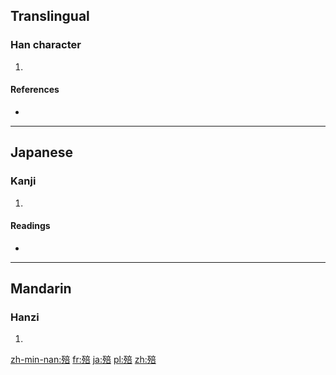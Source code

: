 ==Translingual==

===Han character===
{{Han char|rn=78|rad=歹|as=08|sn=12|four=1026<sub>1</sub>|canj=一弓卜廿口 (MNYTR)}}

# {{defn|Han|sort=歹08}}

====References====
* {{Han ref|kx=0581.290|dkj=16498|dj=0973.370|hdz=21390.100|uh=6B95|ud=27541|bh=D9E1|bd=55777}}

----

==Japanese==

===Kanji===
{{ja-kanji|grade=|rs=歹08}}

# {{defn|lang=ja|sort=歹08}}

====Readings====
* {{ja-readings|on=[[ふう]] (fū), [[ふ]] (fu), [[ほく]] (hoku)|kun=[[やぶれる]] (yabureru), [[くさる]] (kusaru), [[たおれる]] (taoreru)}}

----

==Mandarin==

===Hanzi===
{{cmn-hanzi|pin=[[fǒu]] ([[fou3]])|wg=fou<sup>3</sup>}}

# {{defn|lang=cmn|sort=歹08}}

[[zh-min-nan:殕]]
[[fr:殕]]
[[ja:殕]]
[[pl:殕]]
[[zh:殕]]